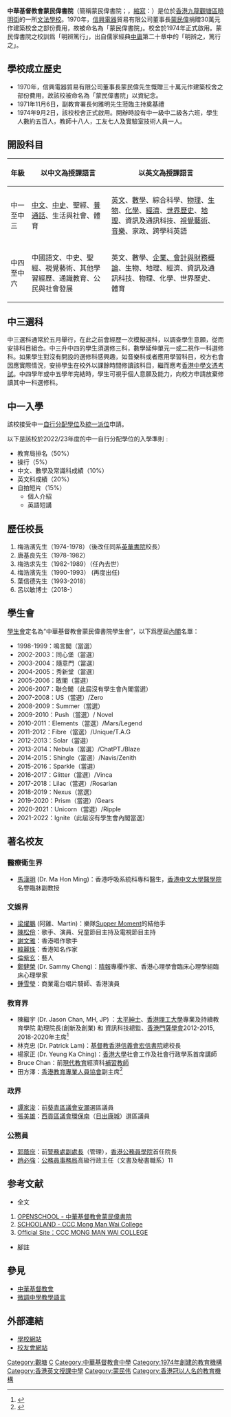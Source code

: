 {{multiple issues|
{{Refimprove|time=2019-10-07T15:47:15+00:00}}
{{Advert|time=2019-10-19T11:33:27+00:00}}
{{third-party}}
}}
{{Infobox_School
| name = 中華基督教會蒙民偉書院
| other_name = CCC Mong Man Wai College
| image = [[File:Mmwc_school_badge.jpg|125px]]<BR>[[File:Church_of_Christ_in_China_Mong_Man_Wai_College.JPG|280px]]
| motto = 明辨篤行
| established = 1974年9月2日
| type = 中學
| language = 漢語、英語
| religion = [[基督教|基督教]]
| affiliation = 中華基督教會香港區會
| district = [[觀塘區|觀塘區]]
| grades = 中一至中六
| principal = 呂以敏博士
| vice_principal = 鄺德啟先生 {{br}}霍碧珊女士 {{br}}吳騰耀先生
| house = 蔡高社、伯駕社、理雅各社、車錦江社
| enrollment = 766
| address = [[九龍|九龍]][[觀塘|觀塘]]曉明街20號
| number = (852) 27276371-3
| fax = (852) 23483900
| website = [http://www.cccmmwc.edu.hk www.cccmmwc.edu.hk]
}}
'''中華基督教會蒙民偉書院'''（簡稱蒙民偉書院；{{lang-en|Church of Christ in China Mong Man Wai College}}，[[縮寫|縮寫]]：{{lang|en|C.C.C.MMWC}}）是位於[[香港|香港]][[九龍|九龍]][[觀塘區|觀塘區]][[曉明街|曉明街]]的一所[[文法學校|文法學校]]。1970年，[[信興電器|信興電器]]貿易有限公司董事長[[蒙民偉|蒙民偉]]捐贈30萬元作建築校舍之部份費用，故被命名為「蒙民偉書院」。校舍於1974年正式啟用。蒙民偉書院之校訓爲「明辨篤行」，出自儒家經典[[中庸|中庸]]第二十章中的「明辨之，篤行之」。

==學校成立歷史==
*1970年，信興電器貿易有限公司董事長蒙民偉先生慨贈三十萬元作建築校舍之部份費用，故該校被命名為「蒙民偉書院」以資紀念。
*1971年11月6日，副教育署長何雅明先生蒞臨主持奠基禮
*1974年9月2日，該校校舍正式啟用。開辦時設有中一級中二級各六班，學生人數約五百人，教師十八人，工友七人及實驗室技術人員一人。

== 開設科目 ==
{| class="wikitable"
|-
! 年級 !! 以中文為授課語言 !! 以英文為授課語言
|-
| 中一至中三 || [[中文|中文]]、[[中史|中史]]、聖經、[[普通話|普通話]]、生活與社會、體育|| [[英文|英文]]、[[數學|數學]]、綜合科學、[[物理|物理]]、[[生物|生物]]、[[化學|化學]]、[[經濟|經濟]]、[[世界歷史|世界歷史]]、[[地理|地理]]、資訊及通訊科技、[[視覺藝術|視覺藝術]]、[[音樂|音樂]]、家政、跨學科英語
|-
| 中四至中六 || 中國語文、中史、聖經、視覺藝術、其他學習經歷、通識教育、公民與社會發展 || 英文、數學、[[企業、會計與財務概論|企業、會計與財務概論]]、生物、地理、經濟、資訊及通訊科技、物理、化學、世界歷史、體育
|}

== 中三選科 ==
中三選科通常於五月舉行，在此之前會經歷一次模擬選科，以調查學生意願，從而安排科目組合。中三升中四的學生須選修三科，數學延伸單元一或二視作一科選修科。如果學生對沒有開設的選修科感興趣，如音樂科或者應用學習科目，校方也會因應實際情況，安排學生在校外以課餘時間修讀該科目，繼而應考[[香港中學文憑考試|香港中學文憑考試]]。中四學年或中五學年完結時，學生可視乎個人意願及能力，向校方申請放棄修讀其中一科選修科。

== 中一入學 ==
該校接受中一[[自行分配學位_(中學)|自行分配學位]]及[[統一派位_(中學)|統一派位]]申請。

以下是該校於2022/23年度的中一自行分配學位的入學準則﹕

* 教育局排名（50%）
* 操行（5%）
* 中文、數學及常識科成績（10%）
* 英文科成績（20%）
* 自拍短片（15%）
** 個人介紹
** 英語短講
== 歷任校長 ==
# 梅浩濱先生（1974-1978）（後改任同系[[英華書院|英華書院]]校長）
# 唐基良先生（1978-1982）
# 梅浩求先生（1982-1989）（任內去世）
# 梅浩濱先生（1990-1993）  (再度出任)
# 葉信德先生（1993-2018）
# 呂以敏博士（2018-） 

==學生會==
[[學生會|學生會]]定名為“中華基督教會蒙民偉書院學生會”，以下爲歷屆[[內閣|內閣]]名單：
*1998-1999：鳴言閣（當選）
*2002-2003：同心堡（當選）
*2003-2004：隨意門（當選）
*2004-2005：秀新堂（當選）
*2005-2006：敢閣（當選）
*2006-2007：聯合閣（此屆沒有學生會內閣當選）
*2007-2008：US（當選）/Zero
*2008-2009：Summer（當選）
*2009-2010：Push（當選）/ Novel
*2010-2011：Elements（當選）/Mars/Legend
*2011-2012：Fibre（當選）/Unique/T.A.G
*2012-2013：Solar（當選）
*2013-2014：Nebula（當選）/ChatPT./Blaze
*2014-2015：Shingle（當選）/Navis/Zenith
*2015-2016：Sparkle（當選）
*2016-2017：Glitter（當選）/Vinca
*2017-2018：Lilac（當選）/Rosarian
*2018-2019：Nexus（當選）
*2019-2020：Prism（當選）/Gears
*2020-2021：Unicorn（當選）/Ripple
*2021-2022：Ignite（此屆沒有學生會內閣當選）

==著名校友==

=== 醫療衛生界 ===

* [[馬漢明|馬漢明]] (Dr. Ma Hon Ming)：香港呼吸系統科專科醫生，[[香港中文大學|香港中文大學]][[香港中文大學醫學院|醫學院]]名譽臨牀副教授

=== 文娛界 ===
*[[梁燿鵬|梁燿鵬]] (阿雞、Martin)：樂隊[[Supper_Moment|Supper Moment]]的結他手
*[[陳松伶|陳松伶]]：歌手、演員、兒童節目主持及電視節目主持
*[[謝文雅|謝文雅]]：香港唱作歌手
*[[韓麗珠|韓麗珠]]：香港知名作家
*[[倫紫玄|倫紫玄]]：藝人
*[[鄭健榮|鄭健榮]] (Dr. Sammy Cheng)：[[晴報|晴報]]專欄作家、香港心理學會臨床心理學組臨床心理學家
*[[鍾雪瑩|鍾雪瑩]]：商業電台唱片騎師、香港演員

=== 教育界 ===
*陳繼宇 (Dr. Jason Chan, MH, JP) ：[[太平紳士|太平紳士]]、[[香港理工大學|香港理工大學]]專業及持續教育學院 助理院長(創新及創業) 和 資訊科技總監、[[香港門薩學會|香港門薩學會]]2012-2015, 2018-2020年主席<ref>{{cite news|author1=陳繼宇|title=陳繼宇博士 Dr Jason CHAN, MH, JP|url=http://www.jasonchan.net/|accessdate=2015-10-17|ref=jasonchanperpageref1|archive-date=2015-11-17|archive-url=https://web.archive.org/web/20151117195617/http://jasonchan.net/|dead-url=no}}</ref>
*林克忠 (Dr. Patrick Lam)：[[基督教香港信義會宏信書院|基督教香港信義會宏信書院]]總校長
*楊家正 (Dr. Yeung Ka Ching)：[[香港大學|香港大學]]社會工作及社會行政學系首席講師
*Bruce Chan：前[[現代教育|現代教育]]經濟科[[補習教師|補習教師]]
*田方澤：[[香港教育專業人員協會|香港教育專業人員協會]]副主席<ref>{{cite web|url= https://www.facebook.com/250384865042558/posts/4133789200035419/|title=校友校董選舉|website=中華基督教會蒙民偉書院校友會|date=2021-06-23}}</ref>

=== 政界 ===
*[[譚家浚|譚家浚]]：前[[葵青區議會|葵青區議會]][[安灝|安灝]]選區議員
*[[張美雄|張美雄]]：[[西貢區議會|西貢區議會]][[環保南|環保南]]（[[日出康城|日出康城]]）選區議員
===公務員===

*[[郭蔭庶|郭蔭庶]]：前[[警務處副處長|警務處副處長]]（管理），[[香港公務員學院|香港公務員學院]]首任院長
*[[趙必強|趙必強]]：[[公務員事務局|公務員事務局]]高級行政主任（文書及秘書職系）11

==参考文献==
*全文
#[https://www.openschool.hk/school/details/中學/中華基督教會蒙民偉書院 OPENSCHOOL - 中華基督教會蒙民偉書院]{{Wayback|url=https://www.openschool.hk/school/details/%E4%B8%AD%E5%AD%B8/%E4%B8%AD%E8%8F%AF%E5%9F%BA%E7%9D%A3%E6%95%99%E6%9C%83%E8%92%99%E6%B0%91%E5%81%89%E6%9B%B8%E9%99%A2 |date=20190220230737 }}
#[http://www.schooland.hk/ss/cccmmwc SCHOOLAND - CCC Mong Man Wai College]{{Wayback|url=http://www.schooland.hk/ss/cccmmwc |date=20131019183308 }}
#[http://www.cccmmwc.edu.hk/ Official Site：CCC MONG MAN WAI COLLEGE]{{Wayback|url=http://www.cccmmwc.edu.hk/ |date=20080206211737 }}
*腳註
{{reflist}}

==參見==
*[[中華基督教會|中華基督教會]]
*[[微調中學教學語言|微調中學教學語言]]

==外部連結==
* [http://www.cccmmwc.edu.hk/ 學校網站]{{Wayback|url=http://www.cccmmwc.edu.hk/ |date=20080206211737 }}
*[http://www.mmwcalu.org/ 校友會網站]{{Wayback|url=http://www.mmwcalu.org/ |date=20190829110026 }}

{{中華基督教會香港區會學校}}

[[Category:觀塘|Category:觀塘]]
[[Category:觀塘區中學|C]]
[[Category:中華基督教會中學|Category:中華基督教會中學]]
[[Category:1974年創建的教育機構|Category:1974年創建的教育機構]]
[[Category:香港英文授課中學|Category:香港英文授課中學]]
[[Category:蒙民伟|Category:蒙民伟]]
[[Category:香港冠以人名的教育機構|Category:香港冠以人名的教育機構]]